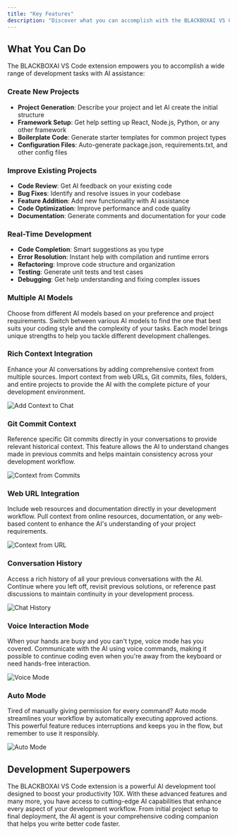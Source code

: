 ```yaml
---
title: "Key Features"
description: "Discover what you can accomplish with the BLACKBOXAI VS Code extension."
---
```


## What You Can Do

The BLACKBOXAI VS Code extension empowers you to accomplish a wide range of development tasks with AI assistance:

### **Create New Projects**
- **Project Generation**: Describe your project and let AI create the initial structure
- **Framework Setup**: Get help setting up React, Node.js, Python, or any other framework
- **Boilerplate Code**: Generate starter templates for common project types
- **Configuration Files**: Auto-generate package.json, requirements.txt, and other config files

### **Improve Existing Projects**
- **Code Review**: Get AI feedback on your existing code
- **Bug Fixes**: Identify and resolve issues in your codebase
- **Feature Addition**: Add new functionality with AI assistance
- **Code Optimization**: Improve performance and code quality
- **Documentation**: Generate comments and documentation for your code

### **Real-Time Development**
- **Code Completion**: Smart suggestions as you type
- **Error Resolution**: Instant help with compilation and runtime errors
- **Refactoring**: Improve code structure and organization
- **Testing**: Generate unit tests and test cases
- **Debugging**: Get help understanding and fixing complex issues

### **Multiple AI Models**
Choose from different AI models based on your preference and project requirements. Switch between various AI models to find the one that best suits your coding style and the complexity of your tasks. Each model brings unique strengths to help you tackle different development challenges.

### **Rich Context Integration**
Enhance your AI conversations by adding comprehensive context from multiple sources. Import context from web URLs, Git commits, files, folders, and entire projects to provide the AI with the complete picture of your development environment.

![Add Context to Chat](/images/vscode-agent/vscode_agent-add-context-for-chat.png)

### **Git Commit Context**
Reference specific Git commits directly in your conversations to provide relevant historical context. This feature allows the AI to understand changes made in previous commits and helps maintain consistency across your development workflow.

![Context from Commits](/images/vscode-agent/vscode_agent-context-from-commit.png)

### **Web URL Integration**
Include web resources and documentation directly in your development workflow. Pull context from online resources, documentation, or any web-based content to enhance the AI's understanding of your project requirements.

![Context from URL](/images/vscode-agent/vscode_agent-context-from-url.png)

### **Conversation History**
Access a rich history of all your previous conversations with the AI. Continue where you left off, revisit previous solutions, or reference past discussions to maintain continuity in your development process.

![Chat History](/images/vscode-agent/vscode_agent-history-button.png)

### **Voice Interaction Mode**
When your hands are busy and you can't type, voice mode has you covered. Communicate with the AI using voice commands, making it possible to continue coding even when you're away from the keyboard or need hands-free interaction.

![Voice Mode](/images/vscode-agent/vscode_agent-voice-mode.png)

### **Auto Mode**
Tired of manually giving permission for every command? Auto mode streamlines your workflow by automatically executing approved actions. This powerful feature reduces interruptions and keeps you in the flow, but remember to use it responsibly.

![Auto Mode](/images/vscode-agent/vscode_agent-auto-mode.png)

## Development Superpowers

The BLACKBOXAI VS Code extension is a powerful AI development tool designed to boost your productivity 10X. With these advanced features and many more, you have access to cutting-edge AI capabilities that enhance every aspect of your development workflow. From initial project setup to final deployment, the AI agent is your comprehensive coding companion that helps you write better code faster.